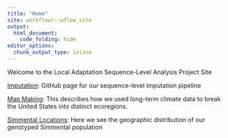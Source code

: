 ```yaml
---
title: "Home"
site: workflowr::wflow_site
output:
  html_document:
    code_folding: hide
editor_options:
  chunk_output_type: inline
---
```


Welcome to the Local Adaptation Sequence-Level Analysis Project Site

[Imputation](https://github.com/troyrowan/imputation-pipeline): GitHub page for our sequence-level imputation pipeline

[Map Making](map_making.html): This describes how we used long-term climate data to break the United States into distinct ecoregions.

[Simmental Locations](animal_locations.html): Here we see the geographic distribution of our genotyped Simmental population
